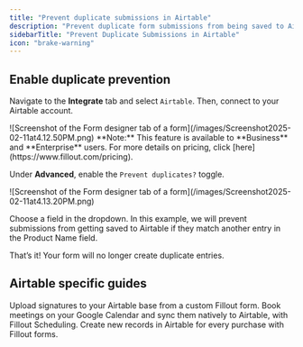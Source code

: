 ```yaml
---
title: "Prevent duplicate submissions in Airtable"
description: "Prevent duplicate form submissions from being saved to Airtable using Fillout."
sidebarTitle: "Prevent Duplicate Submissions in Airtable"
icon: "brake-warning"
---
```


## Enable duplicate prevention

Navigate to the **Integrate** tab and select `Airtable`. Then, connect to your Airtable account.

<Frame>
  ![Screenshot of the Form designer tab of a form](/images/Screenshot2025-02-11at4.12.50PM.png)
</Frame>

<Note>
  **Note:** This feature is available to **Business** and **Enterprise** users. For more details on pricing, click [here](https://www.fillout.com/pricing).
</Note>

Under **Advanced**, enable the `Prevent duplicates?` toggle.

<Frame style={{ width: '576px', height: '105px' }}>
  ![Screenshot of the Form designer tab of a form](/images/Screenshot2025-02-11at4.13.20PM.png)
</Frame>

Choose a field in the dropdown. In this example, we will prevent submissions from getting saved to Airtable if they match another entry in the Product Name field.

That’s it\! Your form will no longer create duplicate entries.

## Airtable specific guides

<CardGroup cols={3}>
  <Card title="Add signatures to Airtable" icon="signature" iconType="regular" color="#FFC738" href="/airtable-signature-form">
    Upload signatures to your Airtable base from a custom Fillout form.
  </Card>
  <Card title="Airtable Scheduling" icon="calendar-arrow-up" iconType="regular" color="#FFC738" href="/airtable-scheduling">
    Book meetings on your Google Calendar and sync them natively to Airtable, with Fillout Scheduling.
  </Card>
  <Card title="Collect payments with Stripe and Airtable" icon="file-invoice-dollar" iconType="regular" color="#FFC738" href="/stripe-payments-to-airtable">
    Create new records in Airtable for every purchase with Fillout forms.
  </Card>
</CardGroup>
